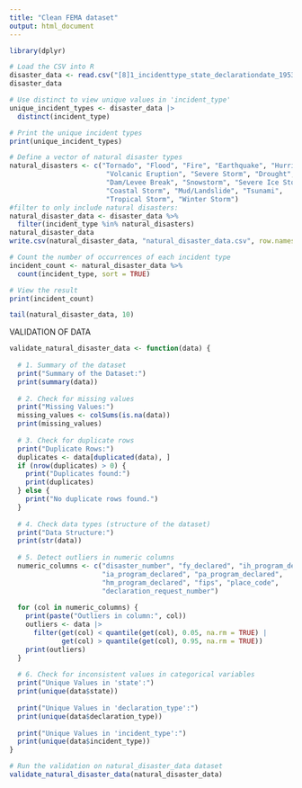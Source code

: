 ```yaml
---
title: "Clean FEMA dataset"
output: html_document
---
```


```r
library(dplyr)
```

```r
# Load the CSV into R
disaster_data <- read.csv("[8]1_incidenttype_state_declarationdate_1953_2023.csv")
disaster_data

# Use distinct to view unique values in 'incident_type'
unique_incident_types <- disaster_data |>
  distinct(incident_type)

# Print the unique incident types
print(unique_incident_types)

# Define a vector of natural disaster types
natural_disasters <- c("Tornado", "Flood", "Fire", "Earthquake", "Hurricane",
                        "Volcanic Eruption", "Severe Storm", "Drought", 
                        "Dam/Levee Break", "Snowstorm", "Severe Ice Storm",
                        "Coastal Storm", "Mud/Landslide", "Tsunami", 
                        "Tropical Storm", "Winter Storm")
#filter to only include natural disasters:
natural_disaster_data <- disaster_data %>%
  filter(incident_type %in% natural_disasters)
natural_disaster_data
write.csv(natural_disaster_data, "natural_disaster_data.csv", row.names = FALSE)

# Count the number of occurrences of each incident type
incident_count <- natural_disaster_data %>%
  count(incident_type, sort = TRUE)

# View the result
print(incident_count)

tail(natural_disaster_data, 10)
```


VALIDATION OF DATA
```r
validate_natural_disaster_data <- function(data) {
  
  # 1. Summary of the dataset
  print("Summary of the Dataset:")
  print(summary(data))
  
  # 2. Check for missing values
  print("Missing Values:")
  missing_values <- colSums(is.na(data))
  print(missing_values)
  
  # 3. Check for duplicate rows
  print("Duplicate Rows:")
  duplicates <- data[duplicated(data), ]
  if (nrow(duplicates) > 0) {
    print("Duplicates found:")
    print(duplicates)
  } else {
    print("No duplicate rows found.")
  }
  
  # 4. Check data types (structure of the dataset)
  print("Data Structure:")
  print(str(data))
  
  # 5. Detect outliers in numeric columns
  numeric_columns <- c("disaster_number", "fy_declared", "ih_program_declared", 
                       "ia_program_declared", "pa_program_declared", 
                       "hm_program_declared", "fips", "place_code", 
                       "declaration_request_number")
  
  for (col in numeric_columns) {
    print(paste("Outliers in column:", col))
    outliers <- data |>
      filter(get(col) < quantile(get(col), 0.05, na.rm = TRUE) | 
             get(col) > quantile(get(col), 0.95, na.rm = TRUE))
    print(outliers)
  }
  
  # 6. Check for inconsistent values in categorical variables
  print("Unique Values in 'state':")
  print(unique(data$state))
  
  print("Unique Values in 'declaration_type':")
  print(unique(data$declaration_type))
  
  print("Unique Values in 'incident_type':")
  print(unique(data$incident_type))
}

# Run the validation on natural_disaster_data dataset
validate_natural_disaster_data(natural_disaster_data)
```









